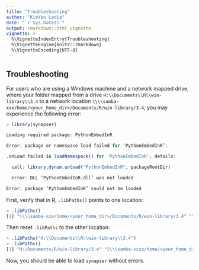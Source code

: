 ```yaml
---
title: "Troubleshooting"
author: "KimYen Ladia"
date: "`r Sys.Date()`"
output: rmarkdown::html_vignette
vignette: >
  %\VignetteIndexEntry{Troubleshooting}
  %\VignetteEngine{knitr::rmarkdown}
  %\VignetteEncoding{UTF-8}
---
```

## Troubleshooting

For users who are using a Windows machine and a network mapped drive, where your folder mapped from a drive `H:\\Documents\\R\\win-library\\3.4` to a network location `\\\\samba-xxx/home/<your_home_dir>/Documents/R/win-library/3.4`, you may experience the following error:
```r
> library(synapser)

Loading required package: PythonEmbedInR

Error: package or namespace load failed for ‘PythonEmbedInR’:

.onLoad failed in loadNamespace() for 'PythonEmbedInR', details:

  call: library.dynam.unload("PythonEmbedInR", packageRootDir)

  error: DLL ‘PythonEmbedInR.dll’ was not loaded

Error: package ‘PythonEmbedInR’ could not be loaded
```

First, verify that in R, `.libPaths()` points to one location:
```r
> .libPaths()
[1] "\\\\samba-xxx/home/<your_home_dir>/Documents/R/win-library/3.4" "\\\\samba-xxx/home/<your_home_dir>/Documents/R/R-3.4.4/library"
```

Then reset `.libPaths` to the other location:
```r
> .libPaths("H:\\Documents\\R\\win-library\\3.4")
> .libPaths()
[1] "H:/Documents/R/win-library/3.4" "\\\\samba-xxxo/home/<your_home_dir>/Documents/R/R-3.4.4/library"

```

Now, you should be able to load `synapser` without errors.
